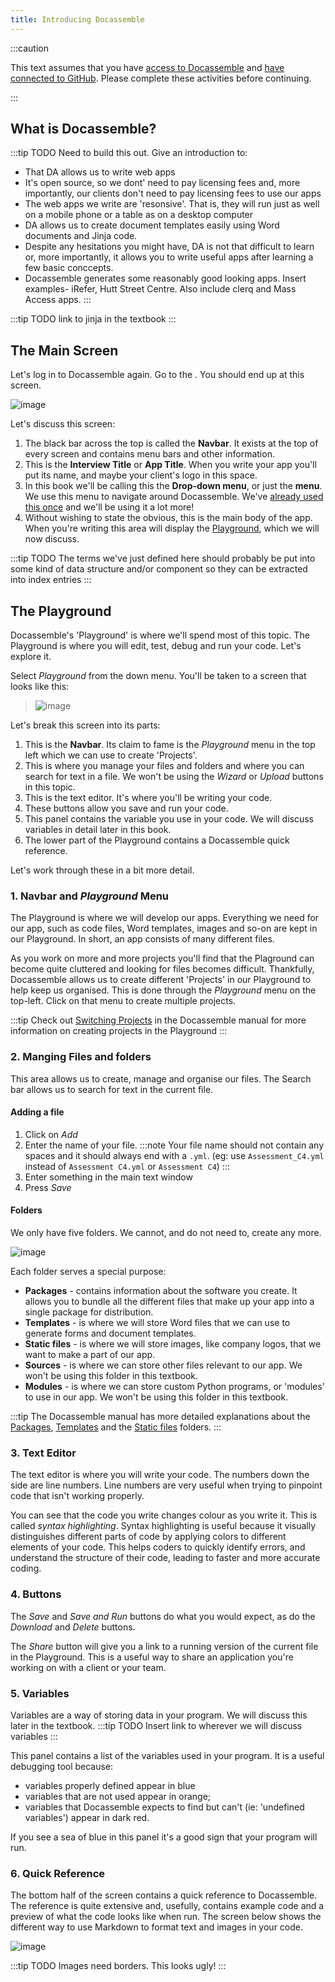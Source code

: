 ```yaml
---
title: Introducing Docassemble
---
```


:::caution

This text assumes that you have [access to Docassemble](./00-10) and
[have connected to GitHub](./00-20).  Please complete these activities before
continuing.

:::

## What is Docassemble?
:::tip TODO
Need to build this out.  Give an introduction to:

* That DA allows us to write web apps
* It's open source, so we dont' need to pay licensing fees and, more importantly, our clients don't need to
pay licensing fees to use our apps
* The web apps we write are 'resonsive'.  That is, they will run just as well on a mobile phone 
or a table as on a desktop computer
* DA allows us to create document templates easily using Word documents and Jinja code.
* Despite any hesitations you might have, DA is not that difficult to learn or, more importantly, it allows
you to write useful apps after learning a few basic conccepts.
* Docassemble generates some reasonably good looking apps.  Insert examples- iRefer, Hutt Street Centre. 
Also include clerq and Mass Access apps.
:::


:::tip TODO
link to jinja in the textbook
:::

## The Main Screen
Let's log in to Docassemble again.  Go to the <DisplayConstants data='dahref' />.  You should end up at this screen.

![image](/img/textbook/chapter_1/docassemble_after_signin_screen_annotated.png)

Let's discuss this screen:
1. The black bar across the top is called the **Navbar**.
It exists at the top of every screen and contains menu bars and other information.
1. This is the **Interview Title** or **App Title**.
When you write your app you'll put its name, and maybe your client's logo in this space.
1. In this book we'll be calling this the **Drop-down menu**, or just the **menu**.
We use this menu to navigate around Docassemble.
We've [already used this once](./00-20#set-up-github-integration) and we'll be using it a lot more!
1. Without wishing to state the obvious, this is the main body of the app.
When you're writing this area will display the [Playground](#the-playground), which we will now discuss.

:::tip TODO
The terms we've just defined here should probably be put into some kind of
data structure and/or component so they can be extracted into index entries
:::

## The Playground
Docassemble's 'Playground' is where we'll spend most of this topic.  The Playground is where you will edit,
test, debug and run your code.  Let's explore it.

Select *Playground* from the down menu.  You'll be taken to a screen that looks like this:
> ![image](/img/textbook/chapter_1/docassemble_main_screen1.png)

Let's break this screen into its parts:

1. This is the **Navbar**.  Its claim to fame is the *Playground* menu in the top left
which we can use to create 'Projects'.
2. This is where you manage your files and folders and where you can search for text in a file.
We won't be using the *Wizard* or *Upload* buttons in this topic.
3. This is the text editor. It's where you'll be writing your code.
4. These buttons allow you save and run your code.
5. This panel contains the variable you use in your code.  We will discuss variables
in detail later in this book.
6. The lower part of the Playground contains a Docassemble quick reference.

Let's work through these in a bit more detail.

### 1. Navbar and *Playground* Menu
The Playground is where we will develop our apps.  Everything we need for our app, such as
code files, Word templates, images and so-on are kept in our Playground.  In short, an
app consists of many different files.

As you work on more and more projects you'll find that the Plaground can become quite cluttered
and looking for files becomes difficult.  Thankfully, Docassemble allows us to create different
'Projects' in our Playground to help keep us organised.  This is done through the *Playground*
menu on the top-left.  Click on that menu to create multiple projects.

:::tip
Check out [Switching Projects](https://docassemble.org/docs/playground.html#projects) in the 
Docassemble manual for more information on creating projects in the Playground
:::

### 2. Manging Files and folders
This area allows us to create, manage and organise our files.  The Search bar allows us to search for text
in the current file.

#### Adding a file
1. Click on *Add*
2. Enter the name of your file.
:::note
Your file name should not contain any spaces and it should always end with a `.yml`.
(eg: use `Assessment_C4.yml` instead of `Assessment C4.yml` or `Assessment C4`)
:::
3. Enter something in the main text window
4. Press *Save*

#### Folders
We only have five folders.  We cannot, and do not need to, create any more.

![image](/img/textbook/chapter_1/docassemble_main_screen2.png)

Each folder serves a special purpose:
* **Packages** - contains information about the software you create.  It allows you to bundle
all the different files that make up your app into a single package for distribution.
* **Templates** - is where we will store Word files that we can use to generate forms and
document templates.
* **Static files** - is where we will store images, like company logos, that we want to make 
a part of our app.
* **Sources** - is where we can store other files relevant to our app.  We won't be using this
folder in this textbook.
* **Modules** - is where we can store custom Python programs, or 'modules' to use in our app.
We won't be using this folder in this textbook.

:::tip
The Docassemble manual has more detailed explanations about the [Packages](https://docassemble.org/docs/playground.html#packages),
[Templates](https://docassemble.org/docs/playground.html#templates) and the
[Static files](https://docassemble.org/docs/playground.html#static) folders.
:::

### 3. Text Editor
The text editor is where you will write your code.  The numbers down the side are line numbers.  Line numbers
are very useful when trying to pinpoint code that isn't working properly.

You can see that the code you write changes colour as you write it.  This is called *syntax highlighting*. 
Syntax highlighting is useful because it visually distinguishes different parts of code by applying colors
to different elements of your code. This helps coders to quickly identify errors,
and understand the structure of their code, leading to faster and more accurate coding.

### 4. Buttons
The *Save* and *Save and Run* buttons do what you would expect, as do the *Download* and *Delete* buttons.

The *Share* button will give you a link to a running version of the current file in the Playground.  This is 
a useful way to share an application you're working on with a client or your team.

### 5. Variables
Variables are a way of storing data in your program.  We will discuss this later in the textbook.
:::tip TODO
Insert link to wherever we will discuss variables
:::

This panel contains a list of the variables used in your program.  It is a useful debugging tool because:

* variables properly defined appear in <Highlight color={da_declared_variable}>blue</Highlight>
* variables that are not used appear in <Highlight color={da_unused_variable}>orange</Highlight>;
* variables that Docassemble expects to find but can't (ie: 'undefined variables') appear in <Highlight color={da_undeclared_variable}>dark red</Highlight>.

If you see a sea of blue in this panel it's a good sign that your program will run.

### 6. Quick Reference
The bottom half of the screen contains a quick reference to Docassemble.  The reference is quite extensive
and, usefully, contains example code and a preview of what the code looks like when run.  The screen below
shows the different way to use Markdown to format text and images in your code.

![image](/img/textbook/chapter_1/docassemble_main_screen3.png)

:::tip TODO
Images need borders.  This looks ugly!
:::